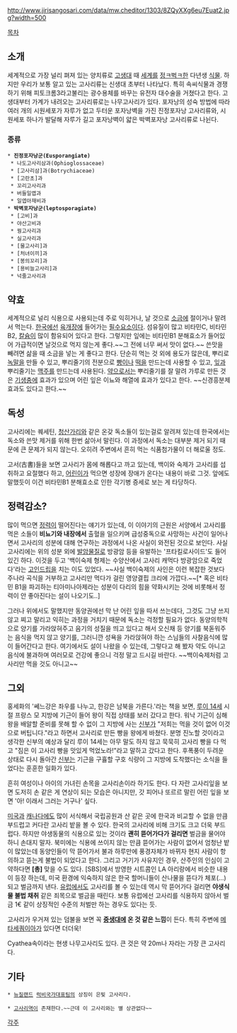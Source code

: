 http://www.jirisangosari.com/data/mw.cheditor/1303/8ZQyXXg6eu7Euat2.jpg?width=500

[[목차]]

== 소개 ==
세계적으로 가장 널리 펴져 있는 양치류로 [[고생대]] 때 [[세계]]를 [[정ㅋ벅ㅋ]]한 다년생 [[식물]]. 하지만 우리가 보통 알고 있는 고사리류는 신생대 초부터 나타났다. 특히 속씨식물과 경쟁하기 위해 피토크롬3라고불리는 광수용체를 바꾸는 유전자 대수술을 거쳤다고 한다.  고생대부터 가계가 내려오는 고사리류로는 나무고사리가 있다. 포자낭의 성숙 방법에 따라 여러 개의 시원세포가 자루가 없고 두터운 포자낭벽을 가진 진정포자낭 고사리류와, 시원세포 하나가 발달해 자루가 길고 포자낭벽이 얇은 박벽포자낭 고사리류로 나뉜다. 

=== 종류 ===
 * '''진정포자낭군(Eusporangiate)'''
  * 나도고사리삼과(Ophioglossaceae)
  * [고사리삼]과(Botrychiaceae)
  * [고란초]과
  * 꼬리고사리과
  * 버들일엽과
  * 일엽아재비과
 * '''박벽포자낭군(leptosporagiate)'''
  * [고비]과
  * 야산고비과
  * 꿩고사리과
  * 실고사리과
  * [물고사리]과
  * [처녀이끼]과
  * [봉의꼬리]과
  * [용비늘고사리]과
  * 넉줄고사리과

== 약효 ==
세계적으로 널리 식용으로 사용되는데 주로 익히거나, 날 것으로 [[소금]]에 절이거나 말려서 먹는다. [[한국]]에선 [[육개장]]에 들어가는 [[필수요소]]이다. 섬유질이 많고 비타민C, 비타민B2, [[칼슘]]이 많이 함유되어 있다고 한다. 그렇지만 잎에는 비타민B1 분해효소가 들어있어 가급적이면 날것으로 먹지 않는게 좋다.~~그 전에 너무 써서 맛이 없다.~~ 쓴맛을 빼려면 삶을 때 소금을 넣는 게 좋다고 한다. 단순히 먹는 것 외에 용도가 많은데, 뿌리로 [[녹말]]을 만들 수 있고, 뿌리줄기의 전분으로 [[빵]]이나 [[떡]]을 만드는데 사용할 수 있고, [[잎]]과 뿌리줄기는 [[맥주]]를 만드는데 사용된다. [[약]]으로서는 뿌리줄기를 잘 말려 가루로 만든 것은 [[기생충]]에 효과가 있으며 어린 잎은 이뇨와 해열에 효과가 있다고 한다. ~~신경흥분제 효과도 있다고 한다.~~

== 독성 ==
고사리에는 퀘세틴, [[청산가리]]와 같은 온갖 독소들이 있는걸로 알려져 있는데 한국에서는 독소와 쓴맛 제거를 위해 한번 삶아서 말린다. 이 과정에서 독소는 대부분 제거 되기 때문에 큰 문제가 되지 않는다. 오히려 주변에서 흔히 먹는 식품첨가물이 더 해로울 정도.

고서(古書)들을 보면 고사리가 몸에 해롭다고 까고 있는데, 백이와 숙제가 고사리를 섭취하고 요절했다 하고, [[어린이]]가 먹으면 성장에 장애가 온다는 내용이 바로 그것. 앞에도 말했듯이 이건 비타민B1 분해효소로 인한 각기병 증세로 보는 게 타당하다.

== 정력감소? ==
많이 먹으면 [[정력]]이 떨어진다는 얘기가 있는데, 이 이야기의 근원은 서양에서 고사리를 먹은 소들이 '''비뇨기와 내장에서''' 출혈을 일으키며 급성중독으로 사망하는 사건이 일어나면서 고사리의 성분에 대해 연구하는 과정에서 나온 사실이 와전된 것으로 보인다. 사실 고사리에는 위의 성분 외에 [[발암물질]]로 방광암 등을 유발하는 '프타킬로사이드'도 들어있긴 하다. 이것을 두고 '백이숙제 형제는 수양산에서 고사리 캐먹다 방광암으로 죽었다'라는 [[고인드립]]을 치는 이도 있었다. ~~사실 백이숙제의 사인은 이런 복잡한 것보다 주나라 곡식을 거부하고 고사리만 먹다가 걸린 영양결핍 크리에 가깝다.~~[* 혹은 비타민 B1을 파괴하는 티아미나아제라는 성분이 다리의 힘을 약화시키는 것에 비롯해서 정력이 안 좋아진다는 설이 나오기도..]

그러나 위에서도 말했지만 동양권에선 막 난 어린 잎을 따서 쓰는데다, 그것도 그냥 쓰지 않고 찌고 말리고 익히는 과정을 거치기 때문에 독소는 걱정할 필요가 없다. 동양의학적으로 양기를 가라앉혀주고 음기의 성질을 띄고 있다고 해서 오신채 등 양기를 북돋워주는 음식을 먹지 않고 양기를, 그러니깐 성욕을 가라앉혀야 하는 스님들의 사찰음식에 많이 들어간다고 한다. 여기에서도 설이 나왔을 수 있는데, 그렇다고 해 봤자 약도 아니고 음식에 불과하며 여러모로 건강에 좋으니 걱정 말고 드시길 바란다. ~~백이숙제처럼 고사리만 먹을 것도 아니고~~

== 그외 ==
홍세화의 '쎄느강은 좌우를 나누고, 한강은 남북을 가른다.'라는 책을 보면, [[루이 14세]] 시절 프랑스 모 지방에 기근이 들어 왕이 직접 상태를 보러 갔다고 한다. 워낙 기근이 심해 왕을 배알할 준비를 못해 할 수 없이 그 지방에 사는 [[신부]]가 "저희는 먹을 것이 없어 이것으로 버팁니다."라고 하면서 고사리로 만든 빵을 왕에게 바쳤다. 분명 진노할 것이라고 생각한 신부의 예상과 달리 루이 14세는 아무 말도 하지 않고 묵묵히 고사리 빵을 다 먹고 "짐은 이 고사리 빵을 맛있게 먹었노라!"라고 말하고 갔다고 한다. 후폭풍이 두려운 상태로 다시 돌아간 [[신부]]는 기근을 구휼할 구호 식량이 그 지방에 도착했다는 소식을 들었다는 훈훈한 일화가 있다.

흔히 여성이나 아이의 가녀린 손목을 고사리손이라 하기도 한다. 다 자란 고사리잎을 보면 도저히 손 같은 게 연상이 되는 모습은 아니지만, 갓 피어나 또르르 말린 어린 잎을 보면 '아! 이래서 그러는 거구나' 싶다.

[[미국]]과 [[캐나다]]에도 많이 서식해서 국립공원과 산 같은 곳에 한국과 비교할 수 없을 만큼 부드럽고 커다란 고사리 밭을 볼 수 있다. 한국의 고사리에 비해 크기도 크고 더욱 부드럽다. 하지만 야생동물의 식용으로 있는 것이라 '''괜히 뜯어가다가 걸리면''' 벌금을 물어야 하니 손대지 말자. 북미에는 식용에 쓰이지 않는 만큼 뜯어가는 사람이 없어서 엄청난 밭이 많았는데 동양인들이 막 뜯어가서 불과 하루만에 풍경자체가 바뀌자 현지 사람이 항의하고 뜯는게 불법이 되었다고 한다. 그리고 거기가 사유지인 경우, 산주인의 인심이 고약하다면 '''[총]''' 맞을 수도 있다. [SBS]에서 방영한 시트콤인 LA 아리랑에서 비슷한 내용이 등장 하는데, 미국 환경에 익숙하지 않은 한국 할머니들이 산나물을 뜯다가 체포(...)되고 벌금까지 낸다. [[유럽]]에서도 고사리를 볼 수 있는데 역시 막 뜯어가다 걸리면 '''야생식물 불법 채취''' 같은 죄목으로 벌금을 때린다. 보통 유럽에선 고사리를 식용하지 않아서 벌금 1€ 같이 상징적인 수준의 처벌만 하는 경우도 있다는 듯.

고사리가 우거져 있는 덤불을 보면 꼭 '''[[중생대]]에 온 것 같은 느낌'''이 든다. 특히 주변에 [[메타세쿼이아]]가 있다면 더더욱!

Cyathea속이라는 현생 나무고사리도 있다. 큰 것은 약 20m나 자라는 가장 큰 고사리다.

== 기타 ==
 * [[뉴질랜드]] [[럭비]][[국가대표]]팀의 상징이 은빛 고사리다.

 * [[고사리역]]이 존재한다.~~근데 이 고사리와는 별 상관없다~~

[[각주]]
